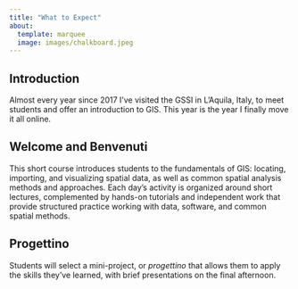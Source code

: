 ```yaml
---
title: "What to Expect"
about:
  template: marquee
  image: images/chalkboard.jpeg
---
```


## Introduction

Almost every year since 2017 I've visited the GSSI in L'Aquila, Italy, to meet students and offer an introduction to GIS. This year is the year I finally move it all online.

## Welcome and Benvenuti

This short course introduces students to the fundamentals of GIS: locating, importing, and visualizing spatial data, as well as common spatial analysis methods and approaches. Each day’s activity is organized around short lectures, complemented by hands-on tutorials and independent work that provide structured practice working with data, software, and common spatial methods.

## Progettino

Students will select a mini-project, or *progettino* that allows them to apply the skills they’ve learned, with brief presentations on the final afternoon.
